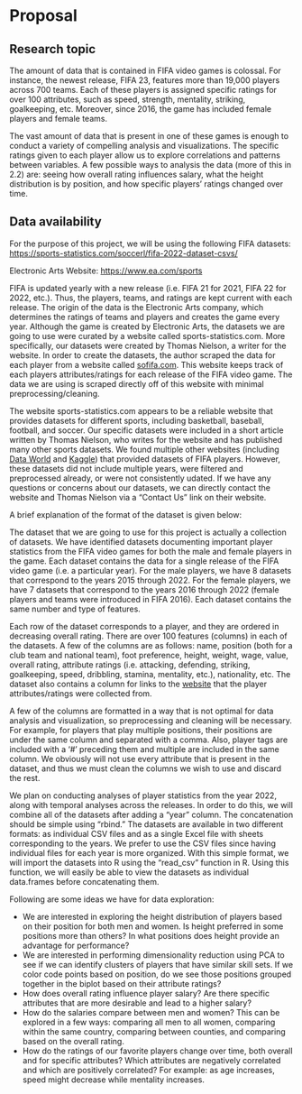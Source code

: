 # Proposal

## Research topic

The amount of data that is contained in FIFA video games is colossal. For instance, the newest release, FIFA 23, features more than 19,000 players across 700 teams. Each of these players is assigned specific ratings for over 100 attributes, such as speed, strength, mentality, striking, goalkeeping, etc. Moreover, since 2016, the game has included female players and female teams.

The vast amount of data that is present in one of these games is enough to conduct a variety of compelling analysis and visualizations. The specific ratings given to each player allow us to explore correlations and patterns between variables. A few possible ways to analysis the data (more of this in 2.2) are: seeing how overall rating influences salary, what the height distribution is by position, and how specific players' ratings changed over time.

## Data availability

For the purpose of this project, we will be using the following FIFA datasets: <https://sports-statistics.com/soccerl/fifa-2022-dataset-csvs/>

Electronic Arts Website: <https://www.ea.com/sports>

FIFA is updated yearly with a new release (i.e. FIFA 21 for 2021, FIFA 22 for 2022, etc.). Thus, the players, teams, and ratings are kept current with each release. The origin of the data is the Electronic Arts company, which determines the ratings of teams and players and creates the game every year. Although the game is created by Electronic Arts, the datasets we are going to use were curated by a website called sports-statistics.com. More specifically, our datasets were created by Thomas Nielson, a writer for the website. In order to create the datasets, the author scraped the data for each player from a website called [sofifa.com](sofifa.com). This website keeps track of each players attributes/ratings for each release of the FIFA video game. The data we are using is scraped directly off of this website with minimal preprocessing/cleaning.

The website sports-statistics.com appears to be a reliable website that provides datasets for different sports, including basketball, baseball, football, and soccer. Our specific datasets were included in a short article written by Thomas Nielson, who writes for the website and has published many other sports datasets. We found multiple other websites (including [Data World](<https://data.world/datasets/fifa>) and [Kaggle](<https://www.kaggle.com/datasets/stefanoleone992/fifa-21-complete-player-dataset>)) that provided datasets of FIFA players. However, these datasets did not include multiple years, were filtered and preprocessed already, or were not consistently udated. If we have any questions or concerns about our datasets, we can directly contact the website and Thomas Nielson via a "Contact Us" link on their website.

A brief explanation of the format of the dataset is given below:

The dataset that we are going to use for this project is actually a collection of datasets. We have identified datasets documenting important player statistics from the FIFA video games for both the male and female players in the game. Each dataset contains the data for a single release of the FIFA video game (i.e. a particular year). For the male players, we have 8 datasets that correspond to the years 2015 through 2022. For the female players, we have 7 datasets that correspond to the years 2016 through 2022 (female players and teams were introduced in FIFA 2016). Each dataset contains the same number and type of features.

Each row of the dataset corresponds to a player, and they are ordered in decreasing overall rating. There are over 100 features (columns) in each of the datasets. A few of the columns are as follows: name, position (both for a club team and national team), foot preference, height, weight, wage, value, overall rating, attribute ratings (i.e. attacking, defending, striking, goalkeeping, speed, dribbling, stamina, mentality, etc.), nationality, etc. The dataset also contains a column for links to the [website](https://sofifa.com/players) that the player attributes/ratings were collected from.

A few of the columns are formatted in a way that is not optimal for data analysis and visualization, so preprocessing and cleaning will be necessary. For example, for players that play multiple positions, their positions are under the same column and separated with a comma. Also, player tags are included with a '\#' preceding them and multiple are included in the same column. We obviously will not use every attribute that is present in the dataset, and thus we must clean the columns we wish to use and discard the rest.

We plan on conducting analyses of player statistics from the year 2022, along with temporal analyses across the releases. In order to do this, we will combine all of the datasets after adding a "year" column. The concatenation should be simple using "rbind." The datasets are available in two different formats: as individual CSV files and as a single Excel file with sheets corresponding to the years. We prefer to use the CSV files since having individual files for each year is more organized. With this simple format, we will import the datasets into R using the "read_csv" function in R. Using this function, we will easily be able to view the datasets as individual data.frames before concatenating them.

Following are some ideas we have for data exploration:

-   We are interested in exploring the height distribution of players based on their position for both men and women. Is height preferred in some positions more than others? In what positions does height provide an advantage for performance?
-   We are interested in performing dimensionality reduction using PCA to see if we can identify clusters of players that have similar skill sets. If we color code points based on position, do we see those positions grouped together in the biplot based on their attribute ratings?
-   How does overall rating influence player salary? Are there specific attributes that are more desirable and lead to a higher salary?
-   How do the salaries compare between men and women? This can be explored in a few ways: comparing all men to all women, comparing within the same country, comparing between counties, and comparing based on the overall rating.
-   How do the ratings of our favorite players change over time, both overall and for specific attributes? Which attributes are negatively correlated and which are positively correlated? For example: as age increases, speed might decrease while mentality increases.
